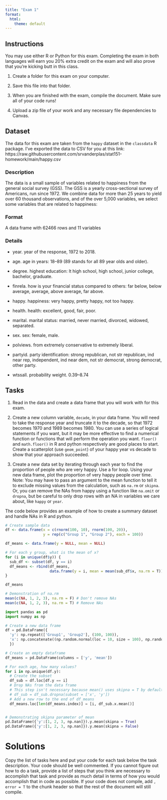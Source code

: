 ```yaml
---
title: "Exam 1"
format:
  html:
    theme: default
---
```


## Instructions

You may use either R or Python for this exam. 
Completing the exam in both languages will earn you 20% extra credit on the exam and will also prove that you're kicking butt in this class.


1. Create a folder for this exam on your computer. 

2. Save this file into that folder. 

3. When you are finished with the exam, compile the document. Make sure all of your code runs!

4. Upload a zip file of your work and any necessary file dependencies to Canvas.


## Dataset

The data for this exam are taken from the `happy` dataset in the `classdata` R package. I've exported the data to CSV for you at this link: https://raw.githubusercontent.com/srvanderplas/stat151-homework/main/happy.csv

### Description
The data is a small sample of variables related to happiness from the general social survey (GSS). The GSS is a yearly cross-sectional survey of Americans, run since 1972. We combine data for more than 25 years to yield over 60 thousand observations, and of the over 5,000 variables, we select some variables that are related to happiness:

### Format
A data frame with 62466 rows and 11 variables

### Details

- year. year of the response, 1972 to 2018.

- age. age in years: 18–89 (89 stands for all 89 year olds and older).

- degree. highest education: lt high school, high school, junior college, bachelor, graduate.

- finrela. how is your financial status compared to others: far below, below average, average, above average, far above.

- happy. happiness: very happy, pretty happy, not too happy.

- health. health: excellent, good, fair, poor.

- marital. marital status: married, never married, divorced, widowed, separated.

- sex. sex: female, male.

- polviews. from extremely conservative to extremely liberal.

- partyid. party identification: strong republican, not str republican, ind near rep, independent, ind near dem, not str democrat, strong democrat, other party.

- wtssall. probability weight. 0.39–8.74

## Tasks

1. Read in the data and create a data frame that you will work with for this exam.

2. Create a new column variable, `decade`, in your data frame. You will need to take the response year and truncate it to the decade, so that 1972 becomes 1970 and 1989 becomes 1980. You can use a series of logical statements if you want, but it may be more effective to find a numerical function or functions that will perform the operation you want. `floor()` and `math.floor()` in R and python respectively are good places to start. Create a scatterplot (use `geom_point`) of your happy year vs decade to show that your approach succeeded.

3. Create a new data set by iterating through each year to find the proportion of people who are very happy. Use a for loop. Using your new data frame, plot the proportion of very happy people over time. Note: You may have to pass an argument to the mean function to tell it to exclude missing values from the calculation, such as `na.rm` or `skipna`. Or, you can remove the NAs from happy using a function like `na.omit` or `dropna`, but be careful to only drop rows with an NA in variables we care about, like `happy` or `year`.

The code below provides an example of how to create a summary dataset and handle NAs in R and python.

```r
# Create sample data
df <- data.frame(x = c(rnorm(100, 10), rnorm(100, 20)),
                 y = rep(c("Group 1", "Group 2"), each = 100))

df_means <- data.frame(y = NULL, mean = NULL)

# For each y group, what is the mean of x?
for (i in unique(df$y)) {
  sub_df <- subset(df, y == i)
  df_means <- rbind(df_means, 
                    data.frame(y = i, mean = mean(sub_df$x, na.rm = T)))
}

df_means

# Demonstration of na.rm
mean(c(NA, 1, 2, 3), na.rm = F) # Don't remove NAs
mean(c(NA, 1, 2, 3), na.rm = T) # Remove NAs
```

```python
import pandas as pd
import numpy as np

# Create a new data frame
df = pd.DataFrame({
  'y': np.repeat(['Group1', 'Group2'], (100, 100)), 
  'x': np.concatenate((np.random.normal(loc = 10, size = 100), np.random.normal(loc = 12, size = 100)), axis = None)
  })

# Create an empty dataframe
df_means = pd.DataFrame(columns = ['y', 'mean'])

# For each age, how many values?
for i in np.unique(df.y):
  # Create the subset
  df_sub = df.loc[df.y == i]
  # Drop NAs from the data frame
  # This step isn't necessary because mean() uses skipna = T by default
  # df_sub = df_sub.dropna(subset = ['x', 'y']) 
  # Add a new row to the end of df_means
  df_means.loc[len(df_means.index)] = [i, df_sub.x.mean()]


# Demonstrating skipna parameter of mean
pd.DataFrame({'y':[1, 2, 3, np.nan]}).y.mean(skipna = True)
pd.DataFrame({'y':[1, 2, 3, np.nan]}).y.mean(skipna = False)
```


# Solutions

Copy the list of tasks here and put your code for each task below the task description. Your code should be well commented. If you cannot figure out how to do a task, provide a list of steps that you think are necessary to accomplish that task and provide as much detail in terms of how you would accomplish that in code as possible. If your code does not compile, add `, error = T` to the chunk header so that the rest of the document will still compile. 